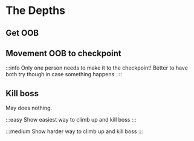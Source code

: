 
# The Depths

## Get OOB

## Movement OOB to checkpoint
:::info
Only one person needs to make it to the checkpoint! Better to have both try though in case something happens.
:::

## Kill boss

May does nothing.

<Cody>
:::easy
Show easiest way to climb up and kill boss
:::

:::medium
Show harder way to climb up and kill boss
:::
</Cody>